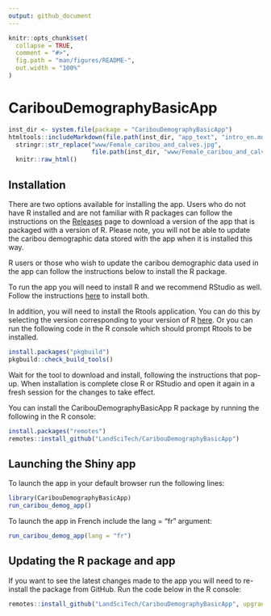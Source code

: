 ```yaml
---
output: github_document
---
```


<!-- README.md is generated from README.Rmd. Please edit that file -->

```r
knitr::opts_chunk$set(
  collapse = TRUE,
  comment = "#>",
  fig.path = "man/figures/README-",
  out.width = "100%"
)
```

# CaribouDemographyBasicApp

<!-- badges: start -->
<!-- badges: end -->

```r
inst_dir <- system.file(package = "CaribouDemographyBasicApp")
htmltools::includeMarkdown(file.path(inst_dir, "app_text", "intro_en.md")) |>
  stringr::str_replace("www/Female_caribou_and_calves.jpg",
                       file.path(inst_dir, "www/Female_caribou_and_calves.jpg"))|>
  knitr::raw_html()
```


## Installation

There are two options available for installing the app. Users who do not have R installed and are not familiar with R packages can follow the instructions on the [Releases](https://github.com/LandSciTech/CaribouDemographyBasicApp/releases) page to download a version of the app that is packaged with a version of R. Please note, you will not be able to update the caribou demographic data stored with the app when it is installed this way.

R users or those who wish to update the caribou demographic data used in the app can follow the instructions below to install the R package.  

To run the app you will need to install R and we recommend RStudio as well.
Follow the instructions [here](https://posit.co/download/rstudio-desktop/) to
install both.

In addition, you will need to install the Rtools application. You can do this by selecting the version corresponding to your version of R [here](https://cran.r-project.org/bin/windows/Rtools/). Or you can run the following code in the R console which should prompt Rtools to be installed. 

```r
install.packages("pkgbuild")
pkgbuild::check_build_tools()

```
Wait for the tool to download and install, following the instructions that pop-up. When installation is complete close R or RStudio and open it again in a fresh session for the changes to take effect. 

You can install the CaribouDemographyBasicApp R package by running the following
in the R console:

``` r
install.packages("remotes")
remotes::install_github("LandSciTech/CaribouDemographyBasicApp")

```

## Launching the Shiny app

To launch the app in your default browser run the following lines:

``` r
library(CaribouDemographyBasicApp)
run_caribou_demog_app()

```

To launch the app in French include the lang = "fr" argument:

``` r
run_caribou_demog_app(lang = "fr")

```


## Updating the R package and app

If you want to see the latest changes made to the app you will need to re-install 
the package from GitHub. Run the code below in the R console:

``` r
remotes::install_github("LandSciTech/CaribouDemographyBasicApp", upgrade = FALSE)

```

